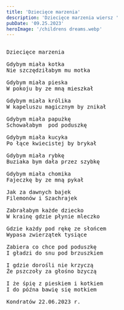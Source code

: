 ```yaml
---
title: 'Dziecięce marzenia'
description: 'Dziecięce marzenia wiersz '
pubDate: '09.25.2023'
heroImage: '/childrens dreams.webp'
---
```

<pre>

Dziecięce marzenia

Gdybym miała kotka 
Nie szczędziłabym mu motka

Gdybym miała pieska
W pokoju by ze mną mieszkał 

Gdybym miała królika
W kapeluszu magicznym by znikał

Gdybym miała papużkę 
Schowałabym  pod poduszkę 

Gdybym miała kucyka
Po łące kwiecistej by brykał

Gdybym miała rybkę
Buziaka bym dała przez szybkę

Gdybym miała chomika
Fajeczkę by ze mną pykał

Jak za dawnych bajek
Filemonów i Szachrajek

Zabrałabym każde dziecko
W krainę gdzie płynie mleczko

Gdzie każdy pod rękę ze słońcem
Wypasa zwierzątek tysiące

Zabiera co chce pod poduszkę 
I gładzi do snu pod brzuszkiem 

I gdzie dorośli nie krzyczą 
Że pszczoły za głośno bzyczą

I że śpię z pieskiem i kotkiem
I do późna bawię się motkiem

Kondratów 22.06.2023 r.

</pre>
